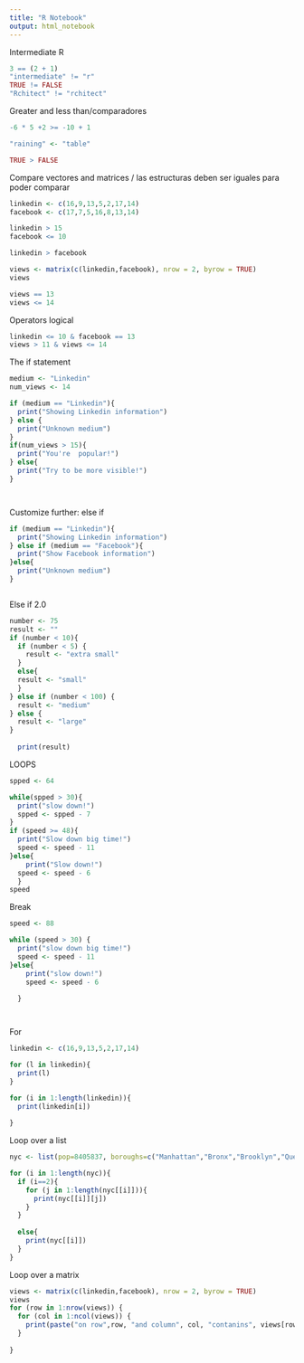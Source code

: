 ---
title: "R Notebook"
output: html_notebook
---
Intermediate R 

```{r}
3 == (2 + 1)
"intermediate" != "r"
TRUE != FALSE
"Rchitect" != "rchitect"
```

Greater and less than/comparadores 

```{r}
-6 * 5 +2 >= -10 + 1

"raining" <- "table"

TRUE > FALSE

```
Compare vectores and matrices / las estructuras deben ser iguales para poder comparar

```{r}
linkedin <- c(16,9,13,5,2,17,14)
facebook <- c(17,7,5,16,8,13,14)

linkedin > 15
facebook <= 10

linkedin > facebook

views <- matrix(c(linkedin,facebook), nrow = 2, byrow = TRUE)
views

views == 13
views <= 14

```

Operators logical
```{r}

linkedin <= 10 & facebook == 13
views > 11 & views <= 14


```

The if statement
```{r}

medium <- "Linkedin"
num_views <- 14

if (medium == "Linkedin"){
  print("Showing Linkedin information")
} else {
  print("Unknown medium")
}
if(num_views > 15){
  print("You're  popular!")
} else{
  print("Try to be more visible!")
}




```
Customize further: else if

```{r}
if (medium == "Linkedin"){
  print("Showing Linkedin information")
} else if (medium == "Facebook"){
  print("Show Facebook information")
}else{
  print("Unknown medium")
}



```

Else if 2.0
```{r}
number <- 75
result <- ""
if (number < 10){
  if (number < 5) {
    result <- "extra small"
  }
  else{
  result <- "small"
  } 
} else if (number < 100) {
  result <- "medium"
} else {
  result <- "large"
}
 
  print(result) 

```
LOOPS


```{r}
spped <- 64

while(spped > 30){
  print("slow down!")
  spped <- spped - 7
}
if (speed >= 48){
  print("Slow down big time!")
  speed <- speed - 11
}else{
    print("Slow down!")
  speed <- speed - 6
  }
speed    

```

Break
```{r}
speed <- 88

while (speed > 30) {
  print("slow down big time!")
  speed <- speed - 11
}else{
    print("slow down!")
    speed <- speed - 6
  
  }

```
```{r}




```
```{r}

```

For
```{r}
linkedin <- c(16,9,13,5,2,17,14)

for (l in linkedin){
  print(l)
}

for (i in 1:length(linkedin)){
  print(linkedin[i])
  
}
```
Loop over a list
```{r}
nyc <- list(pop=8405837, boroughs=c("Manhattan","Bronx","Brooklyn","Queens","Staten Island"), capital=FALSE)

for (i in 1:length(nyc)){
  if (i==2){
    for (j in 1:length(nyc[[i]])){
      print(nyc[[i]][j])
    }
  }
  
  else{
    print(nyc[[i]])
  }  
}


```
Loop over a matrix
```{r}

views <- matrix(c(linkedin,facebook), nrow = 2, byrow = TRUE)
views
for (row in 1:nrow(views)) {
  for (col in 1:ncol(views)) {
    print(paste("on row",row, "and column", col, "contanins", views[row,col]))
  }
  
}

```

